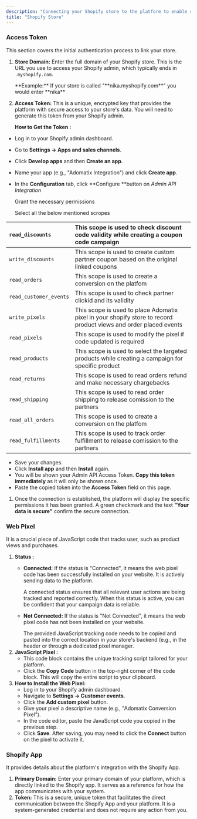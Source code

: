 ```yaml
---
description: "Connecting your Shopify store to the platform to enable conversion and sales tracking."
title: "Shopify Store"
---
```


### **Access Token**

This section covers the initial authentication process to link your store.

1. **Store Domain:** Enter the full domain of your Shopify store. This is the URL you use to access your Shopify admin, which typically ends in `.myshopify.com`.

   <Check>
     **Example:** If your store is called "**nika.myshopify.com**" you would enter **nika**
   </Check>
2. **Access Token:** This is a unique, encrypted key that provides the platform with secure access to your store's data. You will need to generate this token from your Shopify admin.

   **How to Get the Token :**

- Log in to your Shopify admin dashboard.
- Go to **Settings -\> Apps and sales channels**.
- Click **Develop apps** and then **Create an app**.
- Name your app (e.g., "Adomatix Integration") and click **Create app**.
- In the **Configuration** tab, click **Configure **button on _Admin API Integration_

  Grant the necessary permissions

  Select all the below mentioned scropes

| `read_discounts`       | This scope is used to check discount code validity while creating a coupon code campaign                         |
| :--------------------- | :--------------------------------------------------------------------------------------------------------------- |
| `write_discounts`      | This scope is used to create custom partner coupon based on the original linked coupons                          |
| `read_orders`          | This scope is used to create a conversion on the platfom                                                         |
| `read_customer_events` | This scope is used to check partner clickid and its validity                                                     |
| `write_pixels`         | This scope is used to place Adomatix pixel in your shopify store to record product views and order placed events |
| `read_pixels`          | This scope is used to modify the pixel if code updated is required                                               |
| `read_products`        | This scope is used to select the targeted products while creating a campaign for specific product                |
| `read_returns`         | This scope is used to read orders refund and make necessary chargebacks                                          |
| `read_shipping`        | This scope is used to read order shipping to release comission to the partners                                   |
| `read_all_orders`      | This scope is used to create a conversion on the platfom                                                         |
| `read_fulfillments`    | This scope is used to track order fulfillment to release comission to the partners                               |

- Save your changes.
- Click **Install app** and then **Install** again.
- You will be shown your Admin API Access Token. **Copy this token immediately** as it will only be shown once.
- Paste the copied token into the **Access Token** field on this page.

1. Once the connection is established, the platform will display the specific permissions it has been granted. A green checkmark and the text **"Your data is secure"** confirm the secure connection.

### **Web Pixel**

It is a crucial piece of JavaScript code that tracks user, such as product views and purchases.

1. **Status :**
   - **Connected:** If the status is "Connected", it means the web pixel code has been successfully installed on your website. It is actively sending data to the platform.

     <Check>
       A connected status ensures that all relevant user actions are being tracked and reported correctly. When this status is active, you can be confident that your campaign data is reliable.
     </Check>
   - **Not Connected:** If the status is "Not Connected", it means the web pixel code has not been installed on your website.

     <Check>
       The provided JavaScript tracking code needs to be copied and pasted into the correct location in your store's backend (e.g., in the header or through a dedicated pixel manager.
     </Check>
2. **JavaScript Pixel :**
   - This code block contains the unique tracking script tailored for your platform.
   - Click the **Copy Code** button in the top-right corner of the code block. This will copy the entire script to your clipboard.
3. **How to Install the Web Pixel:**
   - Log in to your Shopify admin dashboard.
   - Navigate to **Settings -\> Customer events**.
   - Click the **Add custom pixel** button.
   - Give your pixel a descriptive name (e.g., "Adomatix Conversion Pixel").
   - In the code editor, paste the JavaScript code you copied in the previous step.
   - Click **Save**. After saving, you may need to click the **Connect** button on the pixel to activate it.

### **Shopify App**

It provides details about the platform's integration with the Shopify App.

1. **Primary Domain:** Enter your primary domain of your platform, which is directly linked to the Shopify app. It serves as a reference for how the app communicates with your system.
2. **Token:** This is a secure, unique token that facilitates the direct communication between the Shopify App and your platform. It is a system-generated credential and does not require any action from you.